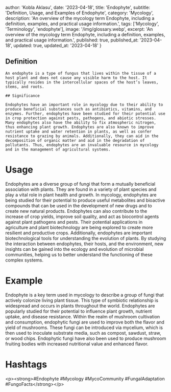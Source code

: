 
  author: 'Kobla Aklasu',
  date: '2023-04-18',
  title: 'Endophyte',
  subtitle: 'Definition, Usage, and Examples of Endophyte',
  category: 'Mycology',
  description: 'An overview of the mycology term Endophyte, including a definition, examples, and practical usage information.',
  tags: ['Mycology', 'Terminology', 'endophyte'],
  image: '/img/glossary.webp',
  excerpt: 'An overview of the mycology term Endophyte, including a definition, examples, and practical usage information.',
  published: true,
  published_at: '2023-04-18',
  updated: true,
  updated_at: '2023-04-18'
}




## Definition
    
    An endophyte is a type of fungus that lives within the tissue of a host plant and does not cause any visible harm to the host. It typically resides in the intercellular spaces of the host’s leaves, stems, and roots. 
    
    ## Significance
    
    Endophytes have an important role in mycology due to their ability to produce beneficial substances such as antibiotics, vitamins, and enzymes. Further, endophytes have been studied for their potential use in crop protection against pests, pathogens, and abiotic stresses. Many endophytes also have the ability to fix atmospheric nitrogen, thus enhancing plant growth. Endophytes are also known to improve nutrient uptake and water retention in plants, as well as confer resistance to grazing by animals. Additionally, they can aid in the decomposition of organic matter and aid in the degradation of pollutants. Thus, endophytes are an invaluable resource in mycology and in the management of agricultural systems.

# Usage

Endophytes are a diverse group of fungi that form a mutually beneficial association with plants. They are found in a variety of plant species and play a vital role in plant health and growth. In mycology, endophytes are being studied for their potential to produce useful metabolites and bioactive compounds that can be used in the development of new drugs and to create new natural products. Endophytes can also contribute to the increase of crop yields, improve soil quality, and act as biocontrol agents against plant pathogens and pests. Their potential applications in agriculture and plant biotechnology are being explored to create more resilient and productive crops. Additionally, endophytes are important biotechnological tools for understanding the evolution of plants. By studying the interaction between endophytes, their hosts, and the environment, new insights can be gained into the ecology and evolution of microbial communities, helping us to better understand the functioning of these complex systems.

# Example

Endophyte is a key term used in mycology to describe a group of fungi that actively colonize living plant tissue. This type of symbiotic relationship is widespread and occurs in plants throughout the world. Endophytes are popularly studied for their potential to influence plant growth, nutrient uptake, and disease resistance. Within the realm of mushroom cultivation and consumption, endophytic fungi are used to improve both the flavor and yield of mushrooms. These fungi can be introduced via mycelium, which is then used to inoculate substrate media, such as compost, sawdust, straw, or wood chips. Endophytic fungi have also been used to produce mushroom fruiting bodies with increased nutritional value and enhanced flavor.

# Hashtags

&lt;p&gt;&lt;strong&gt;#Endophyte #Mycology #MycoCommunity #FungalAdaptation #FungoFacts&lt;/strong&gt;&lt;/p&gt;

